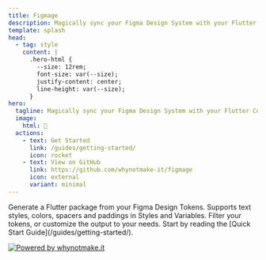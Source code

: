 ```yaml
---
title: Figmage
description: Magically sync your Figma Design System with your Flutter Code!
template: splash
head:
  - tag: style
    content: |
      .hero-html {
        --size: 12rem;
        font-size: var(--size);
        justify-content: center;
        line-height: var(--size);
      }
hero:
  tagline: Magically sync your Figma Design System with your Flutter Code!
  image:
    html: 🧙
  actions:
    - text: Get Started
      link: /guides/getting-started/
      icon: rocket
    - text: View on GitHub
      link: https://github.com/whynotmake-it/figmage
      icon: external
      variant: minimal
---
```



<CardGrid stagger>
	<Card title="Sync your Designs" icon="pencil">
		Generate a Flutter package from your Figma Design Tokens.
	</Card>
	<Card title="All your needs" icon="add-document">
		Supports text styles, colors, spacers and paddings in Styles and Variables.
	</Card>
	<Card title="Configurable" icon="setting">
		Filter your tokens, or customize the output to your needs.
	</Card>
	<Card title="Read the docs" icon="open-book">
		Start by reading the [Quick Start Guide](/guides/getting-started/).
	</Card>
</CardGrid>


[![Powered by whynotmake.it](../../assets/pill.svg)](https://whynotmake.it)


